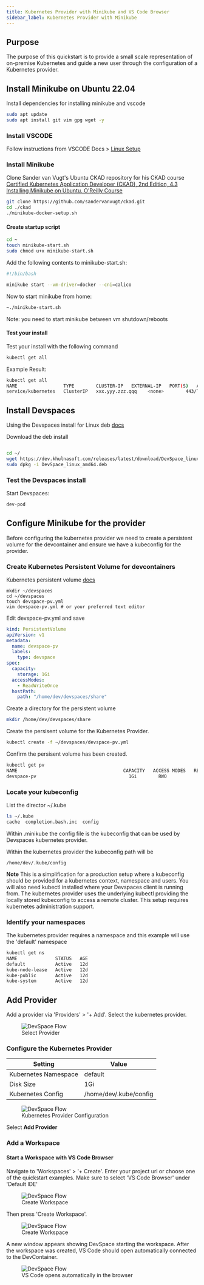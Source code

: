 ```yaml
---
title: Kubernetes Provider with Minikube and VS Code Browser
sidebar_label: Kubernetes Provider with Minikube
---
```




## Purpose

The purpose of this quickstart is to provide a small scale representation of on-premise Kubernetes and guide a new user through the configuration of a Kubernetes provider.

<SetupVirtualbox />

<VirtualboxUbuntu2204 />

## Install Minikube on Ubuntu 22.04

Install dependencies for installing minikube and vscode
```sh
sudo apt update
sudo apt install git vim gpg wget -y
```

### Install VSCODE

Follow instructions from VSCODE Docs > [Linux Setup](https://code.visualstudio.com/docs/setup/linux)

### Install Minikube

Clone Sander van Vugt's Ubuntu CKAD repository for his CKAD course [Certified Kubernetes Application Developer (CKAD), 2nd Edition, 4.3 Installing Minikube on Ubuntu. O'Reilly Course](https://learning.oreilly.com/videos/certified-kubernetes-application/9780137841509/9780137841509-CKAD_01_04_03/)

```sh
git clone https://github.com/sandervanvugt/ckad.git
cd ./ckad
./minikube-docker-setup.sh
```

#### Create startup script

```sh
cd ~
touch minikube-start.sh
sudo chmod u+x minikube-start.sh
```

Add the following contents to minikube-start.sh:

```bash
#!/bin/bash

minikube start --vm-driver=docker --cni=calico
```

Now to start minikube from home:

```sh
~./minikube-start.sh
```

Note: you need to start minikube between vm shutdown/reboots

#### Test your install

Test your install with the following command
```sh
kubectl get all
```

Example Result:
```sh
kubectl get all
NAME                 TYPE        CLUSTER-IP   EXTERNAL-IP   PORT(S)   AGE
service/kubernetes   ClusterIP   xxx.yyy.zzz.qqq    <none>        443/TCP   4d14h
```

## Install Devspaces

Using the Devspaces install for Linux deb [docs](https://dev.khulnasoft.com/docs/getting-started/install)

Download the deb install

```sh

cd ~/
wget https://dev.khulnasoft.com/releases/latest/download/DevSpace_linux_amd64.deb?_gl=1*76i3lz*_ga*MTczNjE4NzI1My4xNjkxNDQ1ODU1*_ga_4RQQZ3WGE9*MTY5MjY4MTU4NS45LjAuMTY5MjY4MTU4Ny41OC4wLjA. -O DevSpace_linux_amd64.deb
sudo dpkg -i DevSpace_linux_amd64.deb
```

### Test the Devspaces install 

Start Devspaces:

```sh
dev-pod
```

## Configure Minikube for the provider

Before configuring the kubernetes provider we need to create a persistent volume for the devcontainer and ensure we have a kubeconfig for the provider.

### Create Kubernetes Persistent Volume for devcontainers

Kubernetes persistent volume [docs](https://kubernetes.io/docs/concepts/storage/persistent-volumes/)

```
mkdir ~/devspaces
cd ~/devspaces
touch devspace-pv.yml
vim devspace-pv.yml # or your preferred text editor
```

Edit devspace-pv.yml and save
```yaml
kind: PersistentVolume
apiVersion: v1
metadata:
  name: devspace-pv
  labels:
    type: devspace
spec:
  capacity:
    storage: 1Gi
  accessModes:
    - ReadWriteOnce
  hostPath:
    path: "/home/dev/devspaces/share"
```

Create a directory for the persistent volume

```sh
mkdir /home/dev/devspaces/share
```

Create the persisent volume for the Kubernetes Provider.

```sh
kubectl create -f ~/devspaces/devspace-pv.yml
```

Confirm the persisent volume has been created.

```sh
kubectl get pv
NAME                                       CAPACITY   ACCESS MODES   RECLAIM POLICY   STATUS      CLAIM   STORAGECLASS   REASON   AGE
devspace-pv                                  1Gi        RWO            Retain           Available                                   12d
```

### Locate your kubeconfig

List the director ~/.kube

```sh
ls ~/.kube
cache  completion.bash.inc  config
```

Within .minikube the config file is the kubeconfig that can be used by Devspaces kubernetes provider.

Within the kubernetes provider the kubeconfig path will be

```
/home/dev/.kube/config
```

**Note**
This is a simplification for a production setup where a kubeconfig should be provided for a kubernetes context, namespace and users. You will also need kubectl installed where your Devspaces client is running from. The kubernetes provider uses the underlying kubectl providing the locally stored kubeconfig to access a remote cluster. This setup requires kubernetes administration support.

### Identify your namespaces

The kubernetes provider requires a namespace and this example will use the 'default' namespace 

```sh
kubectl get ns
NAME              STATUS   AGE
default           Active   12d
kube-node-lease   Active   12d
kube-public       Active   12d
kube-system       Active   12d
```

## Add Provider

Add a provider via 'Providers' > '+ Add'. Select the kubernetes provider.

<figure>
  <img src="/docs/media/add-provider-1.png" alt="DevSpace Flow" />
  <figcaption>Select Provider</figcaption>
</figure>


### Configure the Kubernetes Provider

| Setting | Value |
|---|---|
| Kubernetes Namespace | default |
| Disk Size | 1Gi |
| Kubernetes Config | /home/dev/.kube/config |

<figure>
  <img src="/docs/media/create-workspace-virtualbox-kubernetes-provider-configuration.png" alt="DevSpace Flow" />
  <figcaption>Kubernetes Provider Configuration</figcaption>
</figure>

Select **Add Provider**

### Add a Workspace

#### Start a Workspace with VS Code Browser

Navigate to 'Workspaces' > '+ Create'. Enter your project url or choose one of the quickstart examples. Make sure to select 'VS Code Browser' under 'Default IDE'

<figure>
  <img src="/docs/media/create-workspace-virtualbox-workspace.png" alt="DevSpace Flow" />
  <figcaption>Create Workspace</figcaption>
</figure>

Then press 'Create Workspace'.

<figure>
  <img src="/docs/media/create-workspace-virtualbox-workspace-create.png" alt="DevSpace Flow" />
  <figcaption>Create Workspace</figcaption>
</figure>

A new window appears showing DevSpace starting the workspace. After the workspace was created, VS Code should open automatically connected to the DevContainer.

<figure>
  <img src="/docs/media/create-workspace-vscode-browser-2.png" alt="DevSpace Flow" />
  <figcaption>VS Code opens automatically in the browser</figcaption>
</figure>